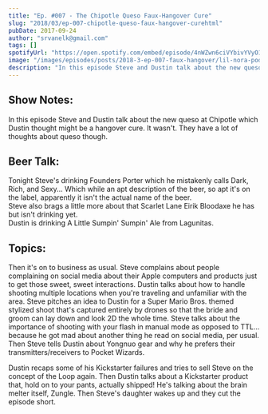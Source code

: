 ```yaml
---
title: "Ep. #007 - The Chipotle Queso Faux-Hangover Cure"
slug: "2018/03/ep-007-chipotle-queso-faux-hangover-curehtml"
pubDate: 2017-09-24
author: "srvanelk@gmail.com"
tags: []
spotifyUrl: "https://open.spotify.com/embed/episode/4nWZwn6ciVYbivYVyO1CWx?utm_source=generator"
image: "/images/episodes/posts/2018-3-ep-007-faux-hangover/lil-nora-podcast.webp"
description: "In this episode Steve and Dustin talk about the new queso at Chipotle which Dustin thought might be a hangover cure. It wasn't. They have a lot of thoughts about queso though. Tonight Steve's drinking Founders Porter which he mistakenly calls Dark, Rich, and Sexy... Which while an apt description of the beer, so apt it's on the label, apparently it isn't the actual name of the beer. Steve also brags a little more about that Scarlet Lane Eirik Bloodaxe he has but isn't drinking yet. Dustin is drinking A Little Sumpin' Sumpin' Ale from Lagunitas. Then it's on to business as usual. Steve complains about people complaining on social media about their Apple computers and products just to get those sweet, sweet interactions. Dustin talks about how to handle shooting multiple locations when you're traveling and unfamiliar with the area. Steve pitches an idea to Dustin for a Super Mario Bros. themed stylized shoot that's captured entirely by drones so that the bride and groom can lay down and look 2D the whole time. Steve talks about the importance of shooting with your flash in manual mode as opposed to TTL... because he got mad about another thing he read on social media, per usual. Then Steve tells Dustin about Yongnuo gear and why he prefers their transmitters/receivers to Pocket Wizards. Dustin recaps some of his Kickstarter failures and tries to sell Steve on the concept of the Loop again. Then Dustin talks about a Kickstarter product that, hold on to your pants, actually shipped! He's talking about the brain melter itself, Zungle. Then Steve's daughter wakes up and they cut the episode short."
---
```


## Show Notes:
In this episode Steve and Dustin talk about the new queso at Chipotle which Dustin thought might be a hangover cure. It wasn't. They have a lot of thoughts about queso though. 

## Beer Talk:
Tonight Steve's drinking Founders Porter which he mistakenly calls Dark, Rich, and Sexy... Which while an apt description of the beer, so apt it's on the label, apparently it isn't the actual name of the beer.  
Steve also brags a little more about that Scarlet Lane Eirik Bloodaxe he has but isn't drinking yet.  
Dustin is drinking A Little Sumpin' Sumpin' Ale from Lagunitas.

## Topics:
Then it's on to business as usual. Steve complains about people complaining on social media about their Apple computers and products just to get those sweet, sweet interactions. Dustin talks about how to handle shooting multiple locations when you're traveling and unfamiliar with the area. Steve pitches an idea to Dustin for a Super Mario Bros. themed stylized shoot that's captured entirely by drones so that the bride and groom can lay down and look 2D the whole time. Steve talks about the importance of shooting with your flash in manual mode as opposed to TTL... because he got mad about another thing he read on social media, per usual. Then Steve tells Dustin about Yongnuo gear and why he prefers their transmitters/receivers to Pocket Wizards.

Dustin recaps some of his Kickstarter failures and tries to sell Steve on the concept of the Loop again. Then Dustin talks about a Kickstarter product that, hold on to your pants, actually shipped! He's talking about the brain melter itself, Zungle. Then Steve's daughter wakes up and they cut the episode short.
